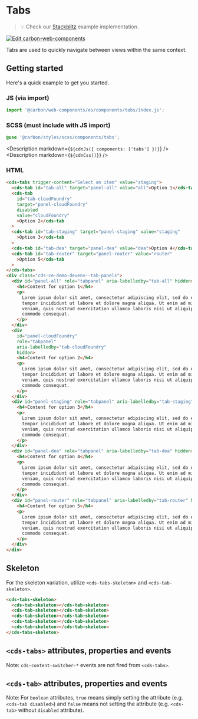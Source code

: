 
# Tabs

> 💡 Check our
> [Stackblitz](https://stackblitz.com/github/carbon-design-system/carbon-for-ibm-dotcom/tree/main/packages/web-components/examples/stackblitz/basic/components/tabs)
> example implementation.

[![Edit carbon-web-components](https://developer.stackblitz.com/img/open_in_stackblitz.svg)](https://stackblitz.com/github/carbon-design-system/carbon-for-ibm-dotcom/tree/main/packages/carbon-web-components/examples/stackblitz/basic/components/tabs)

Tabs are used to quickly navigate between views within the same context.

## Getting started

Here's a quick example to get you started.

### JS (via import)

```javascript
import '@carbon/web-components/es/components/tabs/index.js';
```

### SCSS (must include with JS import)

```css
@use '@carbon/styles/scss/components/tabs';
```

<Description markdown={`${cdnJs({ components: ['tabs'] })}`} />
<Description markdown={`${cdnCss()}`} />

### HTML

```html
<cds-tabs trigger-content="Select an item" value="staging">
  <cds-tab id="tab-all" target="panel-all" value="all">Option 1</cds-tab>
  <cds-tab
    id="tab-cloudFoundry"
    target="panel-cloudFoundry"
    disabled
    value="cloudFoundry"
    >Option 2</cds-tab
  >
  <cds-tab id="tab-staging" target="panel-staging" value="staging"
    >Option 3</cds-tab
  >
  <cds-tab id="tab-dea" target="panel-dea" value="dea">Option 4</cds-tab>
  <cds-tab id="tab-router" target="panel-router" value="router"
    >Option 5</cds-tab
  >
</cds-tabs>
<div class="cds-ce-demo-devenv--tab-panels">
  <div id="panel-all" role="tabpanel" aria-labelledby="tab-all" hidden>
    <h4>Content for option 1</h4>
    <p>
      Lorem ipsum dolor sit amet, consectetur adipiscing elit, sed do eiusmod
      tempor incididunt ut labore et dolore magna aliqua. Ut enim ad minim
      veniam, quis nostrud exercitation ullamco laboris nisi ut aliquip ex ea
      commodo consequat.
    </p>
  </div>
  <div
    id="panel-cloudFoundry"
    role="tabpanel"
    aria-labelledby="tab-cloudFoundry"
    hidden>
    <h4>Content for option 2</h4>
    <p>
      Lorem ipsum dolor sit amet, consectetur adipiscing elit, sed do eiusmod
      tempor incididunt ut labore et dolore magna aliqua. Ut enim ad minim
      veniam, quis nostrud exercitation ullamco laboris nisi ut aliquip ex ea
      commodo consequat.
    </p>
  </div>
  <div id="panel-staging" role="tabpanel" aria-labelledby="tab-staging" hidden>
    <h4>Content for option 3</h4>
    <p>
      Lorem ipsum dolor sit amet, consectetur adipiscing elit, sed do eiusmod
      tempor incididunt ut labore et dolore magna aliqua. Ut enim ad minim
      veniam, quis nostrud exercitation ullamco laboris nisi ut aliquip ex ea
      commodo consequat.
    </p>
  </div>
  <div id="panel-dea" role="tabpanel" aria-labelledby="tab-dea" hidden>
    <h4>Content for option 4</h4>
    <p>
      Lorem ipsum dolor sit amet, consectetur adipiscing elit, sed do eiusmod
      tempor incididunt ut labore et dolore magna aliqua. Ut enim ad minim
      veniam, quis nostrud exercitation ullamco laboris nisi ut aliquip ex ea
      commodo consequat.
    </p>
  </div>
  <div id="panel-router" role="tabpanel" aria-labelledby="tab-router" hidden>
    <h4>Content for option 5</h4>
    <p>
      Lorem ipsum dolor sit amet, consectetur adipiscing elit, sed do eiusmod
      tempor incididunt ut labore et dolore magna aliqua. Ut enim ad minim
      veniam, quis nostrud exercitation ullamco laboris nisi ut aliquip ex ea
      commodo consequat.
    </p>
  </div>
</div>
```

## Skeleton

For the skeleton variation, utilize `<cds-tabs-skeleton>` and
`<cds-tab-skeleton>`.

```html
<cds-tabs-skeleton>
  <cds-tab-skeleton></cds-tab-skeleton>
  <cds-tab-skeleton></cds-tab-skeleton>
  <cds-tab-skeleton></cds-tab-skeleton>
  <cds-tab-skeleton></cds-tab-skeleton>
  <cds-tab-skeleton></cds-tab-skeleton>
</cds-tabs-skeleton>
```

## `<cds-tabs>` attributes, properties and events

Note: `cds-content-switcher-*` events are not fired from `<cds-tabs>`.

<Props of="cds-tabs" />

## `<cds-tab>` attributes, properties and events

Note: For `boolean` attributes, `true` means simply setting the attribute (e.g.
`<cds-tab disabled>`) and `false` means not setting the attribute (e.g.
`<cds-tab>` without `disabled` attribute).

<Props of="cds-tab" />
